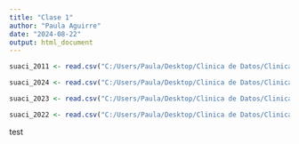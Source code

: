 ```yaml
---
title: "Clase 1"
author: "Paula Aguirre"
date: "2024-08-22"
output: html_document
---
```


```r
suaci_2011 <- read.csv("C:/Users/Paula/Desktop/Clinica de Datos/Clinica-de-Datos/data/sistema-unico-de-atencion-ciudadana-2011.csv", sep = ";")
```

```r
suaci_2024 <- read.csv("C:/Users/Paula/Desktop/Clinica de Datos/Clinica-de-Datos/data/sistema-unico-de-atencion-ciudadana-2024.csv", sep = ",", encoding = "latin1")
```

```r
suaci_2023 <- read.csv("C:/Users/Paula/Desktop/Clinica de Datos/Clinica-de-Datos/data/sistema-unico-de-atencion-ciudadana-2023.csv", sep = ",", header = F, skip = 1, encoding = "latin1")
```

```r
suaci_2022 <- read.csv("C:/Users/Paula/Desktop/Clinica de Datos/Clinica-de-Datos/data/sistema-unico-de-atencion-ciudadana-2022.csv", sep = ",", encoding = "latin1")
```

test